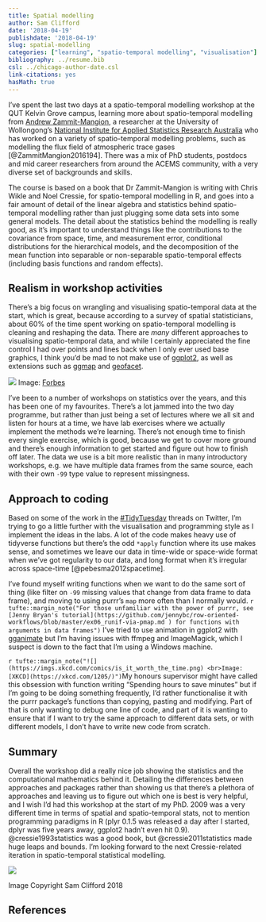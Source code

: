 ```yaml
---
title: Spatial modelling
author: Sam Clifford
date: '2018-04-19'
publishdate: '2018-04-19'
slug: spatial-modelling
categories: ["learning", "spatio-temporal modelling", "visualisation"]
bibliography: ../resume.bib
csl: ../chicago-author-date.csl
link-citations: yes
hasMath: true
---
```


I've spent the last two days at a spatio-temporal modelling workshop at the QUT Kelvin Grove campus, learning more about spatio-temporal modelling from [Andrew Zammit-Mangion](https://andrewzm.wordpress.com/), a researcher at the University of Wollongong's [National Institute for Applied Statistics Research Australia](https://niasra.uow.edu.au/index.html) who has worked on a variety of spatio-temporal modelling problems, such as modelling the flux field of atmospheric trace gases [@ZammitMangion2016194]. There was a mix of PhD students, postdocs and mid career researchers from around the ACEMS community, with a very diverse set of backgrounds and skills.

The course is based on a book that Dr Zammit-Mangion is writing with Chris Wikle and Noel Cressie, for spatio-temporal modelling in R, and goes into a fair amount of detail of the linear algebra and statistics behind spatio-temporal modelling rather than just plugging some data sets into some general models. The detail about the statistics behind the modelling is really good, as it's important to understand things like the contributions to the covariance from space, time, and measurement error, conditional distributions for the hierarchical models, and the decomposition of the mean function into separable or non-separable spatio-temporal effects (including basis functions and random effects).

## Realism in workshop activities

There's a big focus on wrangling and visualising spatio-temporal data at the start, which is great, because according to a survey of spatial statisticians, about 60% of the time spent working on spatio-temporal modelling is cleaning and reshaping the data. There are *many* different approaches to visualising spatio-temporal data, and while I certainly appreciated the fine control I had over points and lines back when I only ever used base graphics, I think you'd be mad to not make use of [ggplot2](https://cran.r-project.org/web/packages/ggplot2/index.html), as well as extensions such as [ggmap](https://cran.r-project.org/web/packages/ggmap/index.html) and [geofacet](https://github.com/hafen/geofacet).

![](../../../../images/forbes.jpg)
Image: [Forbes](https://www.forbes.com/sites/gilpress/2016/03/23/data-preparation-most-time-consuming-least-enjoyable-data-science-task-survey-says/#389efe1d6f63)

I've been to a number of workshops on statistics over the years, and this has been one of my favourites. There's a lot jammed into the two day programme, but rather than just being a set of lectures where we all sit and listen for hours at a time, we have lab exercises where we actually implement the methods we're learning. There's not enough time to finish every single exercise, which is good, because we get to cover more ground and there's enough information to get started and figure out how to finish off later. The data we use is a bit more realistic than in many introductory workshops, e.g. we have multiple data frames from the same source, each with their own `-99` type value to represent missingness.

## Approach to coding

Based on some of the work in the [\#TidyTuesday](https://twitter.com/hashtag/TidyTuesday) threads on Twitter, I'm trying to go a little further with the visualisation and programming style as I implement the ideas in the labs.  A lot of the code makes heavy use of tidyverse functions but there's the odd `*apply` function where its use makes sense, and sometimes we leave our data in time-wide or space-wide format when we've got regularity to our data, and long format when it's irregular across space-time [@pebesma2012spacetime].

I've found myself writing functions when we want to do the same sort of thing (like filter on `-99` missing values that change from data frame to data frame), and moving to using purrr's `map` more often than I normally would. `r tufte::margin_note("For those unfamiliar with the power of purrr, see [Jenny Bryan's tutorial](https://github.com/jennybc/row-oriented-workflows/blob/master/ex06_runif-via-pmap.md
) for functions with arguments in data frames")` I've tried to use animation in ggplot2 with [gganimate](https://github.com/dgrtwo/gganimate) but I'm having issues with ffmpeg and ImageMagick, which I suspect is down to the fact that I'm using a Windows machine. 

`r tufte::margin_note("![](https://imgs.xkcd.com/comics/is_it_worth_the_time.png) <br>Image: [XKCD](https://xkcd.com/1205/)")`My honours supervisor might have called this obsession with function writing "Spending hours to save minutes" but if I'm going to be doing something frequently, I'd rather functionalise it with the purrr package's functions than copying, pasting and modifying. Part of that is only wanting to debug one line of code, and part of it is wanting to ensure that if I want to try the same approach to different data sets, or with different models, I don't have to write new code from scratch.

## Summary

Overall the workshop did a really nice job showing the statistics and the computational mathematics behind it. Detailing the differences between approaches and packages rather than showing us that there's a plethora of approaches and leaving us to figure out which one is best is very helpful, and I wish I'd had this workshop at the start of my PhD. 2009 was a very different time in terms of spatial and spatio-temporal stats, not to mention programming paradigms in R (plyr 0.1.5 was released a day after I started, dplyr was five years away, ggplot2 hadn't even hit 0.9). @cressie1993statistics was a good book, but @cressie2011statistics made huge leaps and bounds. I'm looking forward to the next Cressie-related iteration in spatio-temporal statistical modelling.

![](../../../../images/zammit.jpg)

Image Copyright Sam Clifford 2018


## References